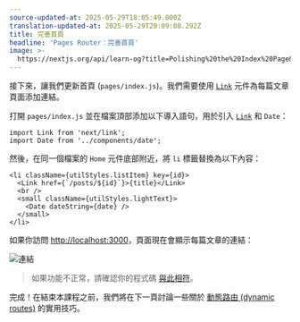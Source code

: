 ```yaml
---
source-updated-at: 2025-05-29T18:05:49.000Z
translation-updated-at: 2025-05-29T20:09:08.292Z
title: 完善首頁
headline: 'Pages Router：完善首頁'
image: >-
  https://nextjs.org/api/learn-og?title=Polishing%20the%20Index%20Page&amp;chapter=35
---
```


接下來，讓我們更新首頁 (`pages/index.js`)。我們需要使用 [`Link`](/docs/api-reference/next/link) 元件為每篇文章頁面添加連結。

打開 `pages/index.js` 並在檔案頂部添加以下導入語句，用於引入 [`Link`](/docs/api-reference/next/link) 和 `Date`：

```
import Link from 'next/link';
import Date from '../components/date';
```

然後，在同一個檔案的 `Home` 元件底部附近，將 `li` 標籤替換為以下內容：

```
<li className={utilStyles.listItem} key={id}>
  <Link href={`/posts/${id}`}>{title}</Link>
  <br />
  <small className={utilStyles.lightText}>
    <Date dateString={date} />
  </small>
</li>
```

如果你訪問 [http://localhost:3000](http://localhost:3000)，頁面現在會顯示每篇文章的連結：

![連結](https://h8DxKfmAPhn8O0p3.public.blob.vercel-storage.com/learn/pages-router/dynamic-routes/links.png)

> 如果功能不正常，請確認你的程式碼 [與此相符](https://github.com/vercel/next-learn/blob/main/basics/api-routes-starter/pages/posts/%5Bid%5D.js)。

完成！在結束本課程之前，我們將在下一頁討論一些關於 [動態路由 (dynamic routes)](/docs/routing/dynamic-routes) 的實用技巧。